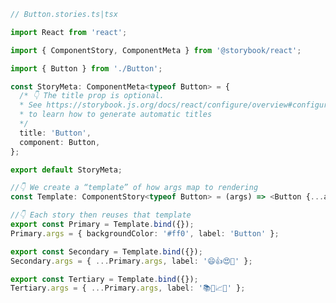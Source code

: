 ```ts
// Button.stories.ts|tsx

import React from 'react';

import { ComponentStory, ComponentMeta } from '@storybook/react';

import { Button } from './Button';

const StoryMeta: ComponentMeta<typeof Button> = {
  /* 👇 The title prop is optional.
  * See https://storybook.js.org/docs/react/configure/overview#configure-story-loading
  * to learn how to generate automatic titles
  */
  title: 'Button',
  component: Button,
};

export default StoryMeta;

//👇 We create a “template” of how args map to rendering
const Template: ComponentStory<typeof Button> = (args) => <Button {...args} />;

//👇 Each story then reuses that template
export const Primary = Template.bind({});
Primary.args = { backgroundColor: '#ff0', label: 'Button' };

export const Secondary = Template.bind({});
Secondary.args = { ...Primary.args, label: '😄👍😍💯' };

export const Tertiary = Template.bind({});
Tertiary.args = { ...Primary.args, label: '📚📕📈🤓' };
```